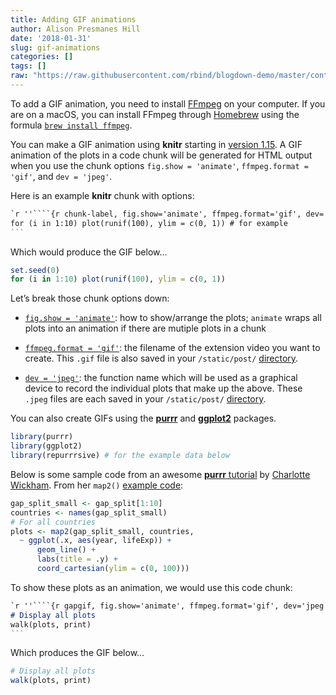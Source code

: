 ```yaml
---
title: Adding GIF animations
author: Alison Presmanes Hill
date: '2018-01-31'
slug: gif-animations
categories: []
tags: []
raw: "https://raw.githubusercontent.com/rbind/blogdown-demo/master/content/post/2018-01-31-adding-gif-animations.Rmd"
---
```


To add a GIF animation, you need to install [FFmpeg](https://www.ffmpeg.org/download.html) on your computer. If you are on a macOS, you can install FFmpeg through [Homebrew](https://brew.sh) using the formula [`brew install ffmpeg`](http://brewformulas.org/Ffmpeg).

You can make a GIF animation using **knitr** starting in [version 1.15](https://github.com/yihui/knitr/blob/master/NEWS.md). A GIF animation of the plots in a code chunk will be generated for HTML output when you use the chunk options `fig.show = 'animate'`,  `ffmpeg.format = 'gif'`, and `dev = 'jpeg'`.

Here is an example **knitr** chunk with options:

````markdown
`r ''````{r chunk-label, fig.show='animate', ffmpeg.format='gif', dev='jpeg'}
for (i in 1:10) plot(runif(100), ylim = c(0, 1)) # for example
```
````

Which would produce the GIF below...

```r
set.seed(0)
for (i in 1:10) plot(runif(100), ylim = c(0, 1))
```

Let's break those chunk options down:


* [`fig.show = 'animate'`](https://yihui.name/knitr/options/#plots): how to show/arrange the plots; `animate` wraps all plots into an animation if there are mutiple plots in a chunk

* [`ffmpeg.format = 'gif'`](https://yihui.name/knitr/options/#animation): the filename of the extension video you want to create. This `.gif` file is also saved in your `/static/post/` [directory](https://github.com/rbind/blogdown-demo/tree/master/static/post/2018-01-31-adding-gif-animations_files/figure-html). 

* [`dev = 'jpeg'`](https://yihui.name/knitr/options/#plots): the function name which will be used as a graphical device to record the individual plots that make up the above. These `.jpeg` files are each saved in your `/static/post/` [directory](https://github.com/rbind/blogdown-demo/tree/master/static/post/2018-01-31-adding-gif-animations_files/figure-html). 

You can also create GIFs using the [**purrr**](http://purrr.tidyverse.org) and [**ggplot2**](http://ggplot2.tidyverse.org/index.html) packages.

```r
library(purrr)
library(ggplot2)
library(repurrrsive) # for the example data below
```

Below is some sample code from an awesome [**purrr** tutorial](https://github.com/cwickham/purrr-tutorial) by [Charlotte Wickham](http://cwick.co.nz). From her `map2()` [example code](https://github.com/cwickham/purrr-tutorial/blob/master/04-map2.R):

```r
gap_split_small <- gap_split[1:10]
countries <- names(gap_split_small)
# For all countries
plots <- map2(gap_split_small, countries, 
  ~ ggplot(.x, aes(year, lifeExp)) + 
      geom_line() +
      labs(title = .y) +
      coord_cartesian(ylim = c(0, 100))) 
```

To show these plots as an animation, we would use this code chunk:

````markdown
`r ''````{r gapgif, fig.show='animate', ffmpeg.format='gif', dev='jpeg'}
# Display all plots
walk(plots, print)
```
````

Which produces the GIF below...

```r
# Display all plots
walk(plots, print)
```


